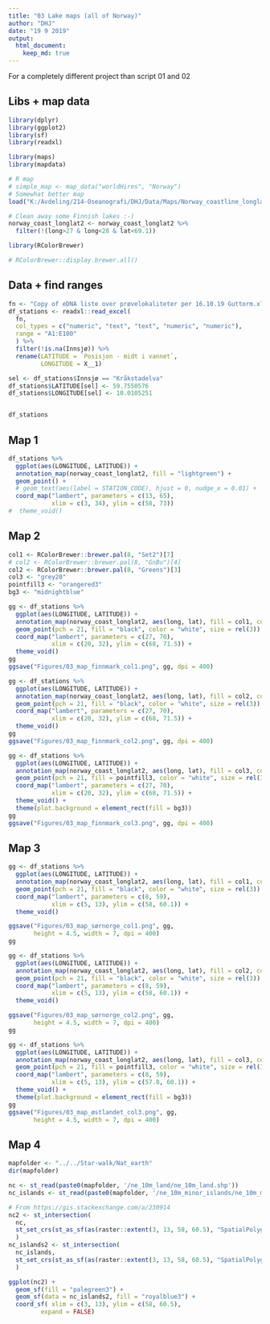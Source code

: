 ```yaml
---
title: "03 Lake maps (all of Norway)"
author: "DHJ"
date: "19 9 2019"
output: 
  html_document:
    keep_md: true
---
```


For a completely different project than script 01 and 02  

## Libs + map data
```r
library(dplyr)
library(ggplot2)
library(sf)
library(readxl)

library(maps)
library(mapdata)

# R map
# simple_map <- map_data("worldHires", "Norway")
# Somewhat better map
load("K:/Avdeling/214-Oseanografi/DHJ/Data/Maps/Norway_coastline_longlat2.RData")

# Clean away some Finnish lakes :-)
norway_coast_longlat2 <- norway_coast_longlat2 %>%
  filter(!(long>27 & long<28 & lat<69.1))

library(RColorBrewer)

# RColorBrewer::display.brewer.all()

```


## Data + find ranges
```r
fn <- "Copy of eDNA liste over prøvelokaliteter per 16.10.19 Guttorm.xlsx"
df_stations <- readxl::read_excel(
  fn, 
  col_types = c("numeric", "text", "text", "numeric", "numeric"),
  range = "A1:E100"
  ) %>%
  filter(!is.na(Innsjø)) %>%
  rename(LATITUDE = `Posisjon - midt i vannet`,
         LONGITUDE = X__1)

sel <- df_stations$Innsjø == "Kråkstadelva"
df_stations$LATITUDE[sel] <- 59.7550576
df_stations$LONGITUDE[sel] <- 10.0105251


df_stations

```


## Map 1
```r
df_stations %>% 
  ggplot(aes(LONGITUDE, LATITUDE)) +
  annotation_map(norway_coast_longlat2, fill = "lightgreen") +
  geom_point() +
  # geom_text(aes(label = STATION_CODE), hjust = 0, nudge_x = 0.01) +
  coord_map("lambert", parameters = c(13, 65), 
            xlim = c(3, 34), ylim = c(58, 73))
#  theme_void()

```

## Map 2
```r
col1 <- RColorBrewer::brewer.pal(8, "Set2")[7]
# col2 <- RColorBrewer::brewer.pal(8, "GnBu")[4]
col2 <- RColorBrewer::brewer.pal(8, "Greens")[3]
col3 <- "grey20"
pointfill3 <- "orangered3"
bg3 <- "midnightblue"

gg <- df_stations %>% 
  ggplot(aes(LONGITUDE, LATITUDE)) +
  annotation_map(norway_coast_longlat2, aes(long, lat), fill = col1, color = "grey35")  +
  geom_point(pch = 21, fill = "black", color = "white", size = rel(3)) +
  coord_map("lambert", parameters = c(27, 70), 
            xlim = c(20, 32), ylim = c(68, 71.5)) +
  theme_void()
gg
ggsave("Figures/03_map_finnmark_col1.png", gg, dpi = 400)

gg <- df_stations %>% 
  ggplot(aes(LONGITUDE, LATITUDE)) +
  annotation_map(norway_coast_longlat2, aes(long, lat), fill = col2, color = "grey35")  +
  geom_point(pch = 21, fill = "black", color = "white", size = rel(3)) +
  coord_map("lambert", parameters = c(27, 70), 
            xlim = c(20, 32), ylim = c(68, 71.5)) +
  theme_void()
gg
ggsave("Figures/03_map_finnmark_col2.png", gg, dpi = 400)

gg <- df_stations %>% 
  ggplot(aes(LONGITUDE, LATITUDE)) +
  annotation_map(norway_coast_longlat2, aes(long, lat), fill = col3, color = "grey85")  +
  geom_point(pch = 21, fill = pointfill3, color = "white", size = rel(3)) +
  coord_map("lambert", parameters = c(27, 70), 
            xlim = c(20, 32), ylim = c(68, 71.5)) +
  theme_void() +
  theme(plot.background = element_rect(fill = bg3))
gg
ggsave("Figures/03_map_finnmark_col3.png", gg, dpi = 400)


```

## Map 3  


```r
gg <- df_stations %>% 
  ggplot(aes(LONGITUDE, LATITUDE)) +
  annotation_map(norway_coast_longlat2, aes(long, lat), fill = col1, color = "grey35")  +
  geom_point(pch = 21, fill = "black", color = "white", size = rel(3)) +
  coord_map("lambert", parameters = c(8, 59), 
            xlim = c(5, 13), ylim = c(58, 60.1)) +
  theme_void()

ggsave("Figures/03_map_sørnorge_col1.png", gg, 
       height = 4.5, width = 7, dpi = 400)
gg

gg <- df_stations %>% 
  ggplot(aes(LONGITUDE, LATITUDE)) +
  annotation_map(norway_coast_longlat2, aes(long, lat), fill = col2, color = "grey35")  +
  geom_point(pch = 21, fill = "black", color = "white", size = rel(3)) +
  coord_map("lambert", parameters = c(8, 59), 
            xlim = c(5, 13), ylim = c(58, 60.1)) +
  theme_void()

ggsave("Figures/03_map_sørnorge_col2.png", gg, 
       height = 4.5, width = 7, dpi = 400)
gg

gg <- df_stations %>% 
  ggplot(aes(LONGITUDE, LATITUDE)) +
  annotation_map(norway_coast_longlat2, aes(long, lat), fill = col3, color = "grey85")  +
  geom_point(pch = 21, fill = pointfill3, color = "white", size = rel(3)) +
  coord_map("lambert", parameters = c(8, 59), 
            xlim = c(5, 13), ylim = c(57.8, 60.1)) +
  theme_void() +
  theme(plot.background = element_rect(fill = bg3))
gg
ggsave("Figures/03_map_østlandet_col3.png", gg, 
       height = 4.5, width = 7, dpi = 400)

```


## Map 4
```r
mapfolder <- "../../Star-walk/Nat_earth"
dir(mapfolder)

nc <- st_read(paste0(mapfolder, '/ne_10m_land/ne_10m_land.shp'))
nc_islands <- st_read(paste0(mapfolder, '/ne_10m_minor_islands/ne_10m_minor_islands.shp'))

# From https://gis.stackexchange.com/a/230914
nc2 <- st_intersection(
  nc, 
  st_set_crs(st_as_sf(as(raster::extent(3, 13, 58, 60.5), "SpatialPolygons")), st_crs(nc))
  )
nc_islands2 <- st_intersection(
  nc_islands, 
  st_set_crs(st_as_sf(as(raster::extent(3, 13, 58, 60.5), "SpatialPolygons")), st_crs(nc))
  )

ggplot(nc2) +
  geom_sf(fill = "palegreen3") +
  geom_sf(data = nc_islands2, fill = "royalblue3") +
  coord_sf( xlim = c(3, 13), ylim = c(58, 60.5), 
         expand = FALSE) 


```


